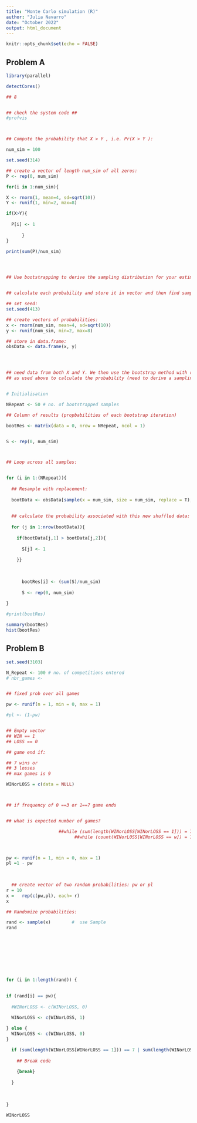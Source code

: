 ```yaml
---
title: "Monte Carlo simulation (R)"
author: "Julia Navarro"
date: "October 2022"
output: html_document
---
```

    
```r
knitr::opts_chunk$set(echo = FALSE)
```

## Problem A 

<!--- Tasks:

Problem A
• Consider the following independent random variables:
– X ∼ N (µ = 4, σ2 = 10)
– Y ∼ U(a = 2, b = 8)
• Compute the probability that X > Y , i.e. Pr(X > Y ).
• Use bootstrapping to derive the sampling distribution for your estimate of Pr(X > Y ).
• Show how the sample variance of this sampling distribution changes as a function of the number of
Monte Carlo simulations.

--->
 
``` r

library(parallel)

detectCores()

## 8 


## check the system code ##
#profvis



## Compute the probability that X > Y , i.e. Pr(X > Y ):

num_sim = 100

set.seed(314)

## create a vector of length num_sim of all zeros:
P <- rep(0, num_sim) 

for(i in 1:num_sim){

X <- rnorm(1, mean=4, sd=sqrt(10))
Y <- runif(1, min=2, max=8)

if(X>Y){
  
  P[i] <- 1
  
      }
}

print(sum(P)/num_sim)




## Use bootstrapping to derive the sampling distribution for your estimate of Pr(X > Y)


## calculate each probability and store it in vector and then find sampling distribution

## set seed:
set.seed(413)

## create vectors of probabilities:
x <- rnorm(num_sim, mean=4, sd=sqrt(10))
y <- runif(num_sim, min=2, max=8)

## store in data.frame:
obsData <- data.frame(x, y) 




## need data from both X and Y. We then use the bootstrap method with replacement and apply the function
## as used above to calculate the probability (need to derive a sampling distribution)


# Initialisation

NRepeat <- 50 # no. of bootstrapped samples

## Column of results (propbabilities of each bootstrap iteration)

bootRes <- matrix(data = 0, nrow = NRepeat, ncol = 1) 


S <- rep(0, num_sim)



## Loop across all samples:


for (i in 1:(NRepeat)){
  
  ## Resample with replacement:
  
  bootData <- obsData[sample(x = num_sim, size = num_sim, replace = T),]
  
  
  ## calculate the probability associated with this new shuffled data:
  
  for (j in 1:nrow(bootData)){
    
    if(bootData[j,1] > bootData[j,2]){
      
      S[j] <- 1
      
    }}
    
    
      
      bootRes[i] <- (sum(S)/num_sim)
      
      S <- rep(0, num_sim) 
  
}

#print(bootRes)

summary(bootRes)
hist(bootRes)

```

## Problem B

<!--- 


Problem B
• Consider the following football tournament format: a team keeps playing until they accrue 7 wins or 3
losses (whichever comes first - no draws allowed). Assume a fixed win rate p ∈ [0, 1] across all rounds
(they are paired at random).
• Plot how the total number of matches played (i.e. wins + losses) varies as a function of p.
• Comment on the observed win rate relative to the assumed win rate p (i.e. if a team obtains 2 wins -
3 losses, the maximum likelihood point estimate for their win rate is 40%). Specifically, focus on the
effect driven by the format of this tournament.


--->



```r
set.seed(3103)

N_Repeat <- 100 # no. of competitions entered 
# nbr_games <- 


## fixed prob over all games

pw <- runif(n = 1, min = 0, max = 1)

#pl <- (1-pw)


## Empty vector
## WIN == 1
## LOSS == 0

## game end if:

## 7 wins or
## 3 losses
## max games is 9

WINorLOSS = c(data = NULL)



## if frequency of 0 ==3 or 1==7 game ends


## what is expected number of games?

                    ##while (sum(length(WINorLOSS[WINorLOSS == 1])) = 7 | sum(length(WINorLOSS[WINorLOSS == 0])) = 3{
                          ##while (count(WINorLOSS[WINorLOSS == w]) = 7 | count(WINorLOSS[WINorLOSS == l] = 3)){



pw <- runif(n = 1, min = 0, max = 1)  
pl =1 - pw
    
  

  ## create vector of two random probabilities: pw or pl
r = 10
x =   rep(c(pw,pl), each= r)
x

## Randomize probabilities:

rand <- sample(x)        #  use Sample 
rand  
  








for (i in 1:length(rand)) {
  

if (rand[i] == pw){
  
  #WINorLOSS <- c(WINorLOSS, 0)
  
  WINorLOSS <- c(WINorLOSS, 1)

} else {
  WINorLOSS <- c(WINorLOSS, 0)
}  

  if (sum(length(WINorLOSS[WINorLOSS == 1])) == 7 | sum(length(WINorLOSS[WINorLOSS == 0])) == 3){
    
    ## Break code
    
    {break}
    
  }
  
  
  
}
  
WINorLOSS







  

  

  

  


```
